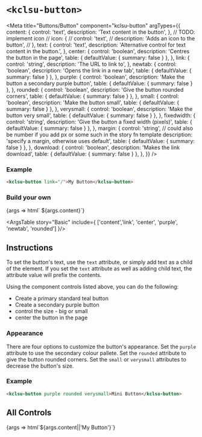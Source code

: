 


# `<kclsu-button>`

<Meta
  title="Buttons/Button"
  component="kclsu-button"
  argTypes={{
    content: {
      control: 'text',
      description: 'Text content in the button',
    },
    // TODO: implement icon
    // icon: {
    //   control: 'text',
    //   description: 'Adds an icon to the button',
    // },
    text: {
      control: 'text',
      description: 'Alternative control for text content in the button.',
    },
    center: {
      control: 'boolean',
      description: 'Centres the button in the page',
      table: { defaultValue: { summary: false } },
    },
    link: {
      control: 'string',
      description: 'The URL to link to',
    },
    newtab: {
      control: 'boolean',
      description: 'Opens the link in a new tab',
      table: { defaultValue: { summary: false } },
    },
    purple: {
      control: 'boolean',
      description: 'Make the button a secondary purple button',
      table: { defaultValue: { summary: false } },
    },
    rounded: {
      control: 'boolean',
      description: 'Give the button rounded corners',
      table: { defaultValue: { summary: false } },
    },
    small: {
      control: 'boolean',
      description: 'Make the button small',
      table: { defaultValue: { summary: false } },
    },
    verysmall: {
      control: 'boolean',
      description: 'Make the button very small',
      table: { defaultValue: { summary: false } },
    },
    fixedwidth: {
      control: 'string',
      description: 'Give the button a fixed width (pixels)',
      table: { defaultValue: { summary: false } },
    },
    margin: {
      control: 'string',
      // could also be number if you add px or some such in the story fn template
      description: 'specify a margin, otherwise uses default',
      table: { defaultValue: { summary: false } },
    },
    download: {
      control: 'boolean',
      description: 'Makes the link download',
      table: { defaultValue: { summary: false } },
    },
  }}
/>

### Example

```html
<kclsu-button link="/">My Button</kclsu-button>
```

<!-- TODO: implement icon -->
<!-- To add an icon to the button, use the `icon` attribute -->


### Build your own
<Canvas withToolbar={true} withSource="open" >
  <Story name="Basic" component="kclsu-button" args={{
    content: 'Click me',
    link: '/',
    center: false,
    purple: false,
    newtab: false,
    rounded: false
  }}>
    {args => html`
      <kclsu-button
        link="${ifDefined(args.link || undefined)}"
        center="${ifDefined(args.center || undefined)}"
        purple="${ifDefined(args.purple || undefined)}"
        newtab="${ifDefined(args.newtab || undefined)}"
        rounded="${ifDefined(args.rounded || undefined)}"
      >${args.content}</kclsu-button>`}
  </Story>
</Canvas>

<ArgsTable story="Basic" include={ ['content','link', 'center', 'purple', 'newtab', 'rounded'] }/>

## Instructions
To set the button's text, use the `text` attribute, or simply add text as a child of the element. If you set the `text` attribute as well as adding child text, the attribute value will prefix the contents.

Using the component controls listed above, you can do the following:
 
- Create a primary standard teal button
- Create a secondary purple button
- control the size - big or small
- center the button in the page

### Appearance

There are four options to customize the button's appearance.
Set the `purple` attribute to use the secondary colour pallete. Set the `rounded` attribute to give the button rounded corners. Set the `small` or `verysmall` attributes to decrease the button's size.

### Example

```html
<kclsu-button purple rounded verysmall>Mini Button</kclsu-button>
```

## All Controls

<Canvas withToolbar={true} withSource="open" >
  <Story name="Advanced" component="kclsu-button">
    {args => html`<kclsu-button
      ?small="${args.small}"
      ?purple="${args.purple}"
      ?newtab="${args.newtab}"
      ?rounded="${args.rounded}"
      ?verysmall="${args.verysmall}"
      ?center="${args.center}"
      ?download="${args.download}"
      link="${ifDefined(args.link || undefined)}"
      text="${ifDefined(args.text || undefined)}"
      emitid="${ifDefined(args.emitid || undefined)}"
      icon="${ifDefined(args.icon || undefined)}"
      fixedwidth="${ifDefined(args.fixedwidth || undefined)}"
      margin="${ifDefined(args.margin || undefined)}"
    >${args.content||'My Button'}</kclsu-button>`}
  </Story>
</Canvas>

<ArgsTable story="Advanced"/>

<Description markdown={readme} />

